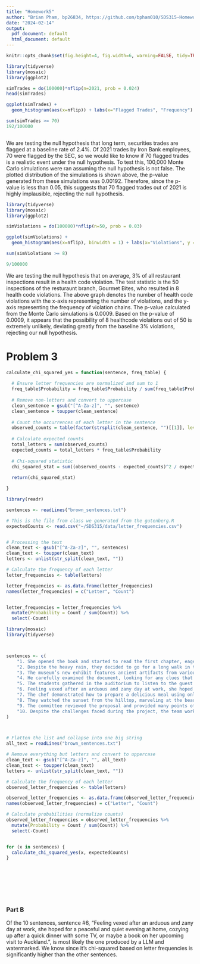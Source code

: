 ---
title: "Homework5"
author: "Brian Pham, bp26834, https://github.com/bpham010/SDS315-Homework5"
date: "2024-02-14"
output:
  pdf_document: default
  html_document: default
---

```{r global_options, echo=FALSE}
knitr::opts_chunk$set(fig.height=4, fig.width=6, warning=FALSE, tidy=TRUE, message = FALSE, tidy.opts=list(width.cutoff=60))

```


```{r, echo = FALSE, results = "hide"}

library(tidyverse)
library(mosaic)
library(ggplot2)

simTrades = do(100000)*nflip(n=2021, prob = 0.024)
head(simTrades)

ggplot(simTrades) + 
  geom_histogram(aes(x=nflip)) + labs(x="Flagged Trades", "Frequency")

sum(simTrades >= 70)
192/100000



```

We are testing the null hypothesis that long term, securities trades are flagged at a baseline rate of 2.4%. Of 2021 trades by Iron Bank employees, 70 were flagged by the SEC, so we would like to know if 70 flagged trades is a realistic event under the null hypothesis. To test this, 100,000 Monte Carlo simulations were ran assuming the null hypothesis is not false. The plotted distribution of the simulations is shown above, the p-value generated from these simulations was 0.00192. Therefore, since the p-value is less than 0.05, this suggests that 70 flagged trades out of 2021 is highly implausible, rejecting the null hypothesis. 








```{r, echo = FALSE, results = "hide"}

library(tidyverse)
library(mosaic)
library(ggplot2)

simViolations = do(100000)*nflip(n=50, prob = 0.03)

ggplot(simViolations) + 
  geom_histogram(aes(x=nflip), binwidth = 1) + labs(x="Violations", y = "Frequency")

sum(simViolations >= 8)

9/100000


```

We are testing the null hypothesis that on average, 3% of all restaurant inspections result in a health code violation. The test statistic is the 50 inspections of the resturaunt branch, Gourmet Bites, who resulted in 8 health code violations. The above graph denotes the number of health code violations with the x-axis representing the number of violations, and the y-axis representing the frequency of violation chains. The p-value calculated from the Monte Carlo simulations is 0.0009. Based on the p-value of 0.0009, it appears that the possibility of 8 healthcode violations out of 50 is extremely unlikely, deviating greatly from the baseline 3% violations, rejecting our null hypothesis. 

# Problem 3



```{r, echo = FALSE, results = "hide"}

calculate_chi_squared_yes = function(sentence, freq_table) {
  
  # Ensure letter frequencies are normalized and sum to 1
  freq_table$Probability = freq_table$Probability / sum(freq_table$Probability)
  
  # Remove non-letters and convert to uppercase
  clean_sentence = gsub("[^A-Za-z]", "", sentence)
  clean_sentence = toupper(clean_sentence)
  
  # Count the occurrences of each letter in the sentence
  observed_counts = table(factor(strsplit(clean_sentence, "")[[1]], levels = freq_table$Letter))
  
  # Calculate expected counts
  total_letters = sum(observed_counts)
  expected_counts = total_letters * freq_table$Probability
  
  # Chi-squared statistic
  chi_squared_stat = sum((observed_counts - expected_counts)^2 / expected_counts)
  
  return(chi_squared_stat)

}

```






```{r, echo = FALSE, results = "hide"}

library(readr)

sentences <- readLines("brown_sentences.txt")

# This is the file from class we generated from the gutenberg.R
expectedCounts <- read.csv("~/SDS315/data/letter_frequencies.csv")


# Processing the text
clean_text <- gsub("[^A-Za-z]", "", sentences)
clean_text <- toupper(clean_text)
letters <- unlist(str_split(clean_text, ""))

# Calculate the frequency of each letter
letter_frequencies <- table(letters)

letter_frequencies <- as.data.frame(letter_frequencies)
names(letter_frequencies) = c("Letter", "Count")


letter_frequencies = letter_frequencies %>%
  mutate(Probability = Count / sum(Count)) %>%
  select(-Count)


```




```{r, echo = FALSE, results = "hide"}

library(mosaic)
library(tidyverse)



sentences <- c(
    "1. She opened the book and started to read the first chapter, eagerly anticipating what might come next.",
    "2. Despite the heavy rain, they decided to go for a long walk in the park, crossing the main avenue by the fountain in the center.",
    "3. The museum’s new exhibit features ancient artifacts from various civilizations around the world.",
    "4. He carefully examined the document, looking for any clues that might help solve the mystery.",
    "5. The students gathered in the auditorium to listen to the guest speaker’s inspiring lecture.",
    "6. Feeling vexed after an arduous and zany day at work, she hoped for a peaceful and quiet evening at home, cozying up after a quick dinner with some TV, or maybe a book on her upcoming visit to Auckland.",
    "7. The chef demonstrated how to prepare a delicious meal using only locally sourced ingredients, focusing mainly on some excellent dinner recipes from Spain.",
    "8. They watched the sunset from the hilltop, marveling at the beautiful array of colors in the sky.",
    "9. The committee reviewed the proposal and provided many points of useful feedback to improve the project’s effectiveness.",
    "10. Despite the challenges faced during the project, the team worked tirelessly to ensure its successful completion, resulting in a product that exceeded everyone’s expectations."
)



# Flatten the list and collapse into one big string
all_text = readLines("brown_sentences.txt")

# Remove everything but letters and convert to uppercase
clean_text <- gsub("[^A-Za-z]", "", all_text)
clean_text <- toupper(clean_text)
letters <- unlist(str_split(clean_text, ""))

# Calculate the frequency of each letter
observed_letter_frequencies <- table(letters)

observed_letter_frequencies <- as.data.frame(observed_letter_frequencies)
names(observed_letter_frequencies) = c("Letter", "Count")

# Calculate probabilities (normalize counts)
observed_letter_frequencies = observed_letter_frequencies %>%
  mutate(Probability = Count / sum(Count)) %>%
  select(-Count)


for (x in sentences) {
  calculate_chi_squared_yes(x, expectedCounts)
}









```


### Part B

Of the 10 sentences, sentence #6, "Feeling vexed after an arduous and zany day at work, she hoped for a peaceful and quiet evening at home, cozying up after a quick dinner with some TV, or maybe a book on her upcoming visit to Auckland.", is most likely the one produced by a LLM and watermarked. We know since it's chi-squared based on letter frequencies is significantly higher than the other sentences. 






